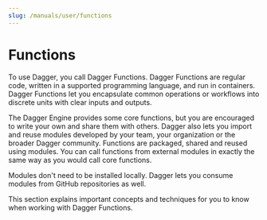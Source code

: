 ```yaml
---
slug: /manuals/user/functions
---
```


# Functions

To use Dagger, you call Dagger Functions. Dagger Functions are regular code, written in a supported programming language, and run in containers. Dagger Functions let you encapsulate common operations or workflows into discrete units with clear inputs and outputs.

The Dagger Engine provides some core functions, but you are encouraged to write your own and share them with others. Dagger also lets you import and reuse modules developed by your team, your organization or the broader Dagger community. Functions are packaged, shared and reused using modules. You can call functions from external modules in exactly the same way as you would call core functions.

Modules don't need to be installed locally. Dagger lets you consume modules from GitHub repositories as well.

This section explains important concepts and techniques for you to know when working with Dagger Functions.
